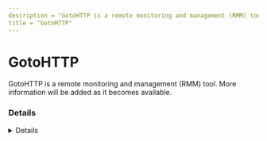 ```yaml
---
description = "GotoHTTP is a remote monitoring and management (RMM) tool. More information will be added as it becomes available."
title = "GotoHTTP"
---
```




# GotoHTTP

GotoHTTP is a remote monitoring and management (RMM) tool. More information will be added as it becomes available.

### Details
<Details author={""}
         category={""}
         created={""}
         website={""}
         lastModified={"2024-02-08"}
         privileges={""}
         free={ false }
         verification={ false }
/>

#### Installation Paths
<Card code={ ["GotoHTTP_x64.exe", "gotohttp.exe", "GotoHTTP*.exe"] }/>





### Forensic Artifacts




#### Network Artifacts
<EuiSpacer size="xl"/>
<NetworkArtifactsTable data={ [{"Description": "Known remote domains", "Domains": ["*.gotohttp.com", "gotohttp.com"], "Ports": []}] }/>




### Detections
- Detects potential network activity of GotoHTTP RMM tool
  - [Sigma Rule](https://github.com/magicsword-io/LOLRMM/blob/main/detections/sigma/gotohttp_network_sigma.yml)
- Detects potential processes activity of GotoHTTP RMM tool
  - [Sigma Rule](https://github.com/magicsword-io/LOLRMM/blob/main/detections/sigma/gotohttp_processes_sigma.yml)

### References
- [https://gotohttp.com/goto/help.12x](https://gotohttp.com/goto/help.12x)

